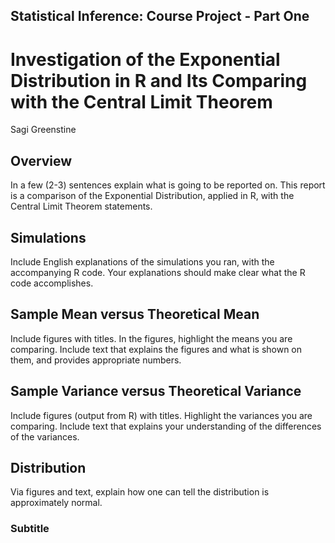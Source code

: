## Statistical Inference: Course Project - Part One

# Investigation of the Exponential Distribution in R and Its Comparing with the Central Limit Theorem

Sagi Greenstine

## Overview

In a few (2-3) sentences explain what is going to be reported on.
This report is a comparison of the Exponential Distribution, applied in R, with the Central Limit Theorem statements.


## Simulations

Include English explanations of the simulations you ran, with the accompanying R code. Your explanations should make clear what the R code accomplishes.

## Sample Mean versus Theoretical Mean

Include figures with titles. In the figures, highlight the means you are comparing. Include text that explains the figures and what is shown on them, and provides appropriate numbers.

## Sample Variance versus Theoretical Variance

Include figures (output from R) with titles. Highlight the variances you are comparing. Include text that explains your understanding of the differences of the variances.

## Distribution

Via figures and text, explain how one can tell the distribution is approximately normal.

### Subtitle

```r
  
```
